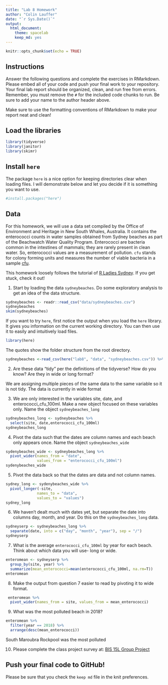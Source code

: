 ```yaml
---
title: "Lab 8 Homework"
author: "Colin Lauffer"
date: "`r Sys.Date()`"
output:
  html_document: 
    theme: spacelab
    keep_md: yes
---
```


```r
knitr::opts_chunk$set(echo = TRUE)
```

## Instructions
Answer the following questions and complete the exercises in RMarkdown. Please embed all of your code and push your final work to your repository. Your final lab report should be organized, clean, and run free from errors. Remember, you must remove the `#` for the included code chunks to run. Be sure to add your name to the author header above.  

Make sure to use the formatting conventions of RMarkdown to make your report neat and clean!  

## Load the libraries
```r
library(tidyverse)
library(janitor)
library(skimr)
``` 

## Install `here`
The package `here` is a nice option for keeping directories clear when loading files. I will demonstrate below and let you decide if it is something you want to use.  
```r
#install.packages("here")
```

## Data
For this homework, we will use a data set compiled by the Office of Environment and Heritage in New South Whales, Australia. It contains the enterococci counts in water samples obtained from Sydney beaches as part of the Beachwatch Water Quality Program. Enterococci are bacteria common in the intestines of mammals; they are rarely present in clean water. So, enterococci values are a measurement of pollution. `cfu` stands for colony forming units and measures the number of viable bacteria in a sample [cfu](https://en.wikipedia.org/wiki/Colony-forming_unit).   

This homework loosely follows the tutorial of [R Ladies Sydney](https://rladiessydney.org/). If you get stuck, check it out!  

1. Start by loading the data `sydneybeaches`. Do some exploratory analysis to get an idea of the data structure.
```r
sydneybeaches <- readr::read_csv("data/sydneybeaches.csv")
sydneybeaches
skim(sydneybeaches)
```

If you want to try `here`, first notice the output when you load the `here` library. It gives you information on the current working directory. You can then use it to easily and intuitively load files.
```r
library(here)
```

The quotes show the folder structure from the root directory.
```r
sydneybeaches <-read_csv(here("lab8", "data", "sydneybeaches.csv")) %>% janitor::clean_names()
```

2. Are these data "tidy" per the definitions of the tidyverse? How do you know? Are they in wide or long format?


We are assigning multiple pieces of the same data to the same variable so it is not tidy. The data is currently in wide format

3. We are only interested in the variables site, date, and enterococci_cfu_100ml. Make a new object focused on these variables only. Name the object `sydneybeaches_long`


```r
sydneybeaches_long <- sydneybeaches %>%
  select(site, date,enterococci_cfu_100ml)
sydneybeaches_long
```


4. Pivot the data such that the dates are column names and each beach only appears once. Name the object `sydneybeaches_wide`

```r
sydenybeaches_wide <- sydneybeaches_long %>%
  pivot_wider(names_from = "date",
              values_from = "enterococci_cfu_100ml")
sydenybeaches_wide
```


5. Pivot the data back so that the dates are data and not column names.

```r
sydney_long <- sydenybeaches_wide %>%
  pivot_longer(-site, 
              names_to = "data",
              values_to = "values")
sydney_long
```


6. We haven't dealt much with dates yet, but separate the date into columns day, month, and year. Do this on the `sydneybeaches_long` data.

```r
sydneyserp <- sydneybeaches_long %>%
  separate(date, into = c("day", "month", "year"), sep = "/")
sydneyserp
```


7. What is the average `enterococci_cfu_100ml` by year for each beach. Think about which data you will use- long or wide.

```r
enteromean <- sydneyserp %>% 
  group_by(site, year) %>% 
  summarize(mean_enterococci=mean(enterococci_cfu_100ml, na.rm=T))
enteromean
```


8. Make the output from question 7 easier to read by pivoting it to wide format.

```r
 enteromean %>%
  pivot_wider(names_from = site, values_from = mean_enterococci)
```


9. What was the most polluted beach in 2018?

```r
enteromean %>%
  filter(year == 2018) %>%
  arrange(desc(mean_enterococci))
```
South Maroubra Rockpool was the most polluted

10. Please complete the class project survey at: [BIS 15L Group Project](https://forms.gle/H2j69Z3ZtbLH3efW6)


## Push your final code to GitHub!
Please be sure that you check the `keep md` file in the knit preferences.   